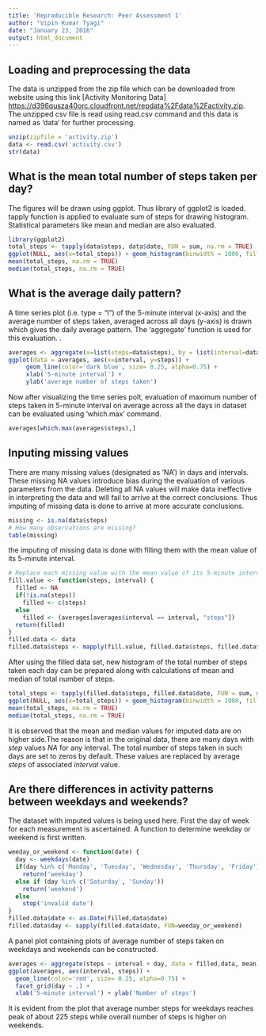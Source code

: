 ```yaml
---
title: 'Reproducible Research: Peer Assessment 1'
author: "Vipin Kumar Tyagi"
date: "January 23, 2016"
output: html_document
---
```


##  Loading and preprocessing the data

The data is unzipped from the zip file which can be downloaded from website using this link [Activity Monitoring Data] <https://d396qusza40orc.cloudfront.net/repdata%2Fdata%2Factivity.zip>. The unzipped csv file is read using read.csv command and this data is named as 'data' for further processing. 

```r
unzip(zipfile = 'activity.zip')
data <- read.csv('activity.csv')
str(data)
```

## What is the mean total number of steps taken per day?

The figures will be drawn using ggplot. Thus library of ggplot2 is loaded. tapply function is applied to evaluate sum of steps for drawing histogram. Statistical parameters like mean and median are also evaluated.

```r
library(ggplot2)
total_steps <- tapply(data$steps, data$date, FUN = sum, na.rm = TRUE)
ggplot(NULL, aes(x=total_steps)) + geom_histogram(binwidth = 1000, fill='cornsilk',color='grey60',size=0.2,alpha=0.9)
mean(total_steps, na.rm = TRUE)
median(total_steps, na.rm = TRUE)
```
## What is the average daily pattern?

A time series plot (i.e. type = "l") of the 5-minute interval (x-axis) and the average number of steps taken, averaged across all days (y-axis) is drawn which gives the daily average pattern. The 'aggregate' function is used for this evaluation.
. 
```r
averages <- aggregate(x=list(steps=data$steps), by = list(interval=data$interval), FUN = mean, na.rm = TRUE)
ggplot(data = averages, aes(x=interval, y=steps)) +
     geom_line(color='dark blue', size= 0.25, alpha=0.75) +
     xlab('5-minute interval') +
     ylab('average number of steps taken')
```

Now after visualizing the time series polt, evaluation of maximum number of steps taken in 5-minute interval on average across all the days in dataset can be evaluated using 'which.max' command.

```r
averages[which.max(averages$steps),]
```

## Inputing missing values

There are many missing values (designated as 'NA') in days and intervals. These missing NA values introduce bias during the evaluation of various parameters from the data. Deleting all NA values will make data ineffective in interpreting the data and will fail to arrive at the correct conclusions. Thus imputing  of missing data is done to arrive at more accurate conclusions.

```r
missing <- is.na(data$steps)
# How many observations are missing?
table(missing)
```
the imputing of missing data is done with filling them with the mean value of its 5-minute interval.


```r
# Replace each missing value with the mean value of its 5-minute interval
fill.value <- function(steps, interval) {
  filled <- NA
  if(!is.na(steps))
    filled <- c(steps)
  else
    filled <- (averages[averages$interval == interval, "steps"])
  return(filled)
} 
filled.data <- data
filled.data$steps <- mapply(fill.value, filled.data$steps, filled.data$interval)
```

After using the filled data set, new histogram of the total number of steps taken each day can be prepared along with calculations of mean and median of total number of steps.

```r
total_steps <- tapply(filled.data$steps, filled.data$date, FUN = sum, na.rm = TRUE)
ggplot(NULL, aes(x=total_steps)) + geom_histogram(binwidth = 1000, fill='cornsilk',color='grey60',size=0.2,alpha=0.9)
mean(total_steps, na.rm = TRUE)
median(total_steps, na.rm = TRUE)
```
It is observed that the mean and median values for imputed data are on higher side.The reason is that in the original data, there are many days with *step* values *NA* for any interval. The total number of steps taken in such days are set to zeros by default. These values are replaced by average *steps* of associated *interval* value.

## Are there differences in activity patterns between weekdays and weekends?

The dataset with imputed values is being used here. First the day of week for each measurement is ascertained. A function to determine weekday or weekend is first written.

```r
weeday_or_weekend <- function(date) {
  day <- weekdays(date)
  if(day %in% c('Monday', 'Tuesday', 'Wednesday', 'Thursday', 'Friday'))
    return('weekday')
  else if (day %in% c('Saturday', 'Sunday'))
    return('weekend')
  else
    stop('invalid date')
}
filled.data$date <- as.Date(filled.data$date)
filled.data$day <- sapply(filled.data$date, FUN=weeday_or_weekend)
```

A panel plot containing plots of average number of steps taken on weekdays and weekends can be constructed.

```r
averages <- aggregate(steps ~ interval + day, data = filled.data, mean)
ggplot(averages, aes(interval, steps)) +
  geom_line(color='red', size= 0.25, alpha=0.75) + 
  facet_grid(day ~ .) +
  xlab('5-minute interval') + ylab('Number of steps')
```
It is evident from the plot that average number steps for weekdays reaches peak of about 225 steps while overall number of steps is higher on weekends.
